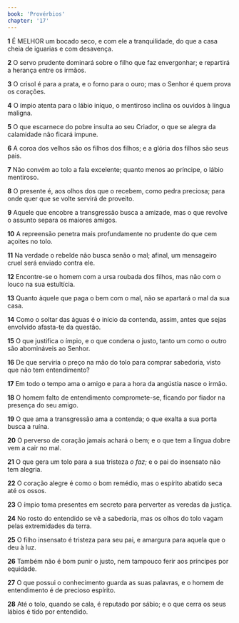 ```yaml
---
book: 'Provérbios'
chapter: '17'
---
```


**1** É MELHOR um bocado seco, e com ele a tranquilidade, do que a casa cheia de iguarias e com desavença.

**2** O servo prudente dominará sobre o filho que faz envergonhar; e repartirá a herança entre os irmãos.

**3** O crisol é para a prata, e o forno para o ouro; mas o Senhor é quem prova os corações.

**4** O ímpio atenta para o lábio iníquo, o mentiroso inclina os ouvidos à língua maligna.

**5** O que escarnece do pobre insulta ao seu Criador, o que se alegra da calamidade não ficará impune.

**6** A coroa dos velhos são os filhos dos filhos; e a glória dos filhos são seus pais.

**7** Não convém ao tolo a fala excelente; quanto menos ao príncipe, o lábio mentiroso.

**8** O presente é, aos olhos dos que o recebem, como pedra preciosa; para onde quer que se volte servirá de proveito.

**9** Aquele que encobre a transgressão busca a amizade, mas o que revolve o assunto separa os maiores amigos.

**10** A repreensão penetra mais profundamente no prudente do que cem açoites no tolo.

**11** Na verdade o rebelde não busca senão o mal; afinal, um mensageiro cruel será enviado contra ele.

**12** Encontre-se o homem com a ursa roubada dos filhos, mas não com o louco na sua estultícia.

**13** Quanto àquele que paga o bem com o mal, não se apartará o mal da sua casa.

**14** Como o soltar das águas é o início da contenda, assim, antes que sejas envolvido afasta-te da questão.

**15** O que justifica o ímpio, e o que condena o justo, tanto um como o outro são abomináveis ao Senhor.

**16** De que serviria o preço na mão do tolo para comprar sabedoria, visto que não tem entendimento?

**17** Em todo o tempo ama o amigo e para a hora da angústia nasce o irmão.

**18** O homem falto de entendimento compromete-se, ficando por fiador na presença do seu amigo.

**19** O que ama a transgressão ama a contenda; o que exalta a sua porta busca a ruína.

**20** O perverso de coração jamais achará o bem; e o que tem a língua dobre vem a cair no mal.

**21** O que gera um tolo para a sua tristeza _o faz;_ e o pai do insensato não tem alegria.

**22** O coração alegre é como o bom remédio, mas o espírito abatido seca até os ossos.

**23** O ímpio toma presentes em secreto para perverter as veredas da justiça.

**24** No rosto do entendido se vê a sabedoria, mas os olhos do tolo vagam pelas extremidades da terra.

**25** O filho insensato é tristeza para seu pai, e amargura para aquela que o deu à luz.

**26** Também não é bom punir o justo, nem tampouco ferir aos príncipes por equidade.

**27** O que possui o conhecimento guarda as suas palavras, e o homem de entendimento é de precioso espírito.

**28** Até o tolo, quando se cala, é reputado por sábio; e o que cerra os seus lábios é tido por entendido.
